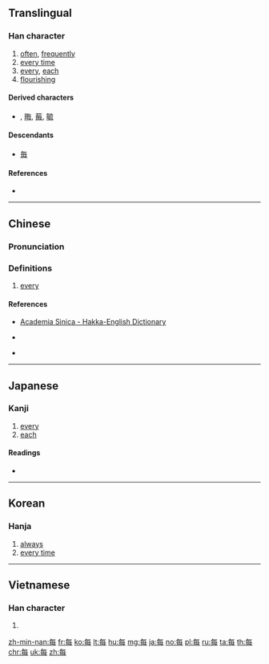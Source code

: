 {{also|毎|毎#Derived characters}}
==Translingual==

===Han character===
{{Han char|rn=80|rad=毋|as=03|sn=7|four=80507|canj=OWYI|ids=⿱𠂉母}}

# [[often]], [[frequently]]
# [[every time]]
# [[every]], [[each]]
# [[flourishing]]

====Derived characters====
* {{m|mul|海|sc=Hani}} {{qualifier|in Chinese form}}, [[晦]], [[莓]], [[毓]]

====Descendants====
* [[毎]]

====References====
* {{Han ref|kx=0589.020|dkj=16725|dj=0981.030|hdz=42381.020|uh=6BCF|ud=27599|bh=A843|bd=43075}}

----

==Chinese==
{{zh-forms}}

===Pronunciation===
{{zh-pron
|m=měi
|c=mui5
|h=pfs=mui, mi, múi;hpy=mui1, mi1, mui3
|mn=muí
|w=
|mc=y
|oc=y
|ma=zh-měi.ogg
|cat=
}}

===Definitions===
{{zh-hanzi}}

# [[every]]
#: {{zh-usex|每日|every day; daily}}
#: {{zh-usex|每次|every time}}

====References====
* {{qualifier|Hakka}} [http://minhakka.ling.sinica.edu.tw/bkg/hakyin/search.php?DETAIL=1&LIMIT=id=25194&dbname=su_tian_1&graph=2 Academia Sinica - Hakka-English Dictionary]
* {{qualifier|Hakka}} {{R:hak:Lau 1997}}
* {{qualifier|Min Nan}} {{thcwd|3290}}

----

==Japanese==

===Kanji===
{{ja-kanji|grade=|rs=毋03}}

# [[every]]
# [[each]]

====Readings====
* {{ja-readings|on=[[まい]] (mai), [[ばい]] (bai)|kun=[[つね]] (tsune)}}

----

==Korean==

===Hanja===
{{ko-hanja|hangeul=매|eumhun=|rv=mae|mr=mae|y=may}}

# [[always]]
# [[every time]]

----

==Vietnamese==

===Han character===
{{vi-hantu|mọi, mỗi|rs=毋03}}

# {{defn|lang=vi|sort=毋03}}

[[zh-min-nan:每]]
[[fr:每]]
[[ko:每]]
[[lt:每]]
[[hu:每]]
[[mg:每]]
[[ja:每]]
[[no:每]]
[[pl:每]]
[[ru:每]]
[[ta:每]]
[[th:每]]
[[chr:每]]
[[uk:每]]
[[zh:每]]